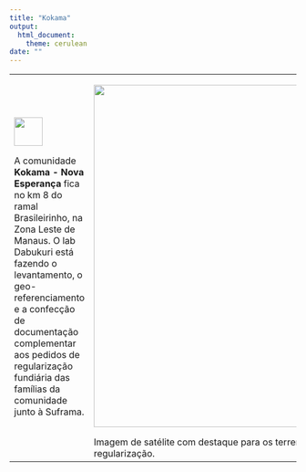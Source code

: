 ```yaml
---
title: "Kokama"
output: 
  html_document:
    theme: cerulean
date: ""
---
```


<body>

<table>
<tr>
<td> <img align = "center" width = 50px src = "DABUKURI.png"/> 

<p> A comunidade <strong>Kokama - Nova Esperança</strong> fica no km 8 do ramal Brasileirinho, na Zona Leste de Manaus. O lab Dabukuri está fazendo o levantamento, o geo-referenciamento e a confecção de documentação complementar aos pedidos de regularização fundiária das famílias da comunidade junto à Suframa.</p>

</td>

<td>
<div class = 'container'>
<img width = "600" src = "kokama_satelite.png"/>
</div>
Imagem de satélite com destaque para os terrenos em processo de regularização.
</td>
</tr>
</table>
</body>